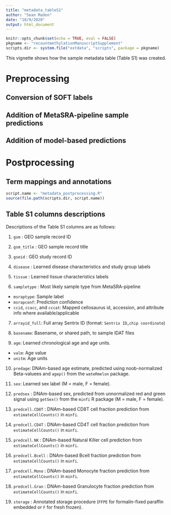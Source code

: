 ```yaml
---
title: "metadata_tableS1"
author: "Sean Maden"
date: "10/9/2020"
output: html_document
---
```


```r
knitr::opts_chunk$set(echo = TRUE, eval = FALSE)
pkgname <- "recountmethylationManuscriptSupplement"
scripts.dir <- system.file("extdata", "scripts", package = pkgname)
```

This vignette shows how the sample metadata table (Table S1) was created.

# Preprocessing

## Conversion of SOFT labels

## Addition of MetaSRA-pipeline sample predictions

## Addition of model-based predictions

# Postprocessing

## Term mappings and annotations

```r
script.name <- "metadata_postprocessing.R"
source(file.path(scripts.dir, script.name))
```

## Table S1 columns descriptions

Descriptions of the Table S1 columns are as follows:

 1. `gsm` : GEO sample record ID

 2. `gsm_title` : GEO sample record title

 3. `gseid` : GEO study record ID

 4. `disease` : Learned disease characteristics and study group labels

 5. `tissue` : Learned tissue characteristics labels

 6. `sampletype` : Most likely sample type from MetaSRA-pipeline
* `msraptype`: Sample label
* `msrapconf`: Prediction confidence
* `ccid`, `ccacc`, and `cccat`: Mapped cellosaurus id, accession, and 
attribute info where available/applicable

7. `arrayid_full`: Full array Sentrix ID (format: 
`Sentrix ID`_`chip coordinate`)

8. `basename`: Basename, or shared path, to sample IDAT files

9. `age`: Learned chronological age and age units.
* `valm`: Age value
* `unitm`: Age units

10. `predage`: DNAm-based age estimate, predicted using noob-normalized 
Beta-valuees and `agep()` from the `wateRmelon` package.

11. `sex`: Learned sex label (M = male, F = female).

12. `predsex` : DNAm-based sex, predicted from unnormalized red and green 
signal using `getSex()` from the `minfi` R package (M = male, F = female).

13. `predcell.CD8T` : DNAm-based CD8T cell fraction prediction from 
`estimateCellCounts()` in `minfi`.

14. `predcell.CD4T` : DNAm-based CD4T cell fraction prediction from 
`estimateCellCounts()` in `minfi`.

15. `predcell.NK` : DNAm-based Natural Killer cell prediction from 
`estimateCellCounts()` in `minfi`.

16. `predcell.Bcell` : DNAm-based Bcell fraction prediction from 
`estimateCellCounts()` in `minfi`.

17. `predcell.Mono` : DNAm-based Monocyte fraction prediction from 
`estimateCellCounts()` in `minfi`.

18. `predcell.Gran` : DNAm-based Granulocyte fraction prediction from 
`estimateCellCounts()` in `minfi`.

19. `storage` : Annotated storage procedure (`FFPE` for formalin-fixed 
paraffin embedded or `F` for fresh frozen).

